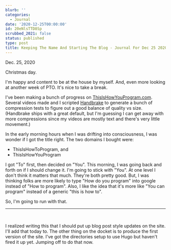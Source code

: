 ```yaml
---
blurb: ''
categories:
  - Journal
date: '2020-12-25T00:00:00'
id: 20eNlsTTD8Sp
scrubbed_2021: false
status: published
type: post
title: Keeping The Name And Starting The Blog - Journal For Dec 25 2020
---
```


Dec. 25, 2020

Christmas day. 

I'm happy and content to be at the house by myself. And, even more looking at another week of PTO. It's nice to take a break.

I've been making a bunch of progress on [ThisIsHowYouProgram.com](http://thisishowyouprogram.com). Several videos made and I scripted [Handbrake](https://handbrake.fr) to generate a bunch of compression tests to figure out a good balance of quality vs size. (Handbrake ships with a great default, but I'm guessing I can get away with more compressions since my videos are mostly text and there's very little movement.)

In the early morning hours when I was drifting into consciousness, I was wonder if I got the title right. The two domains I bought were:

- ThisIsHowToProgram, and
- ThisIsHowYouProgram

I got "To" first, then decided on "You". This morning, I was going back and forth on if I should change it. I'm going to stick with "You". At one level I don't think it matters that much. They're both pretty good. But, I was thinking folks are more likely to type "How do you program" into google instead of "How to program". Also, I like the idea that it's more like "You can program" instead of a generic "this is how to".

So, I'm going to run with that. 

---


<br /> 

I realized writing this that I should put up blog post style updates on the site. I'll add that today to. The other thing on the docket is to produce the first version of the site. I've got the directories setup to use Hugo but haven't fired it up yet. Jumping off to do that now.
